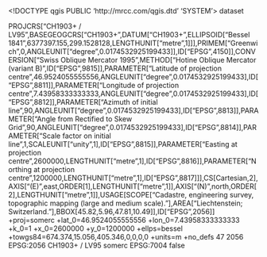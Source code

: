 <!DOCTYPE qgis PUBLIC 'http://mrcc.com/qgis.dtd' 'SYSTEM'>
<qgis version="3.28.11-Firenze">
  <identifier></identifier>
  <parentidentifier></parentidentifier>
  <language></language>
  <type>dataset</type>
  <title></title>
  <abstract></abstract>
  <links/>
  <fees></fees>
  <encoding></encoding>
  <crs>
    <spatialrefsys nativeFormat="Wkt">
      <wkt>PROJCRS["CH1903+ / LV95",BASEGEOGCRS["CH1903+",DATUM["CH1903+",ELLIPSOID["Bessel 1841",6377397.155,299.1528128,LENGTHUNIT["metre",1]]],PRIMEM["Greenwich",0,ANGLEUNIT["degree",0.0174532925199433]],ID["EPSG",4150]],CONVERSION["Swiss Oblique Mercator 1995",METHOD["Hotine Oblique Mercator (variant B)",ID["EPSG",9815]],PARAMETER["Latitude of projection centre",46.9524055555556,ANGLEUNIT["degree",0.0174532925199433],ID["EPSG",8811]],PARAMETER["Longitude of projection centre",7.43958333333333,ANGLEUNIT["degree",0.0174532925199433],ID["EPSG",8812]],PARAMETER["Azimuth of initial line",90,ANGLEUNIT["degree",0.0174532925199433],ID["EPSG",8813]],PARAMETER["Angle from Rectified to Skew Grid",90,ANGLEUNIT["degree",0.0174532925199433],ID["EPSG",8814]],PARAMETER["Scale factor on initial line",1,SCALEUNIT["unity",1],ID["EPSG",8815]],PARAMETER["Easting at projection centre",2600000,LENGTHUNIT["metre",1],ID["EPSG",8816]],PARAMETER["Northing at projection centre",1200000,LENGTHUNIT["metre",1],ID["EPSG",8817]]],CS[Cartesian,2],AXIS["(E)",east,ORDER[1],LENGTHUNIT["metre",1]],AXIS["(N)",north,ORDER[2],LENGTHUNIT["metre",1]],USAGE[SCOPE["Cadastre, engineering survey, topographic mapping (large and medium scale)."],AREA["Liechtenstein; Switzerland."],BBOX[45.82,5.96,47.81,10.49]],ID["EPSG",2056]]</wkt>
      <proj4>+proj=somerc +lat_0=46.9524055555556 +lon_0=7.43958333333333 +k_0=1 +x_0=2600000 +y_0=1200000 +ellps=bessel +towgs84=674.374,15.056,405.346,0,0,0,0 +units=m +no_defs</proj4>
      <srsid>47</srsid>
      <srid>2056</srid>
      <authid>EPSG:2056</authid>
      <description>CH1903+ / LV95</description>
      <projectionacronym>somerc</projectionacronym>
      <ellipsoidacronym>EPSG:7004</ellipsoidacronym>
      <geographicflag>false</geographicflag>
    </spatialrefsys>
  </crs>
  <extent/>
</qgis>
